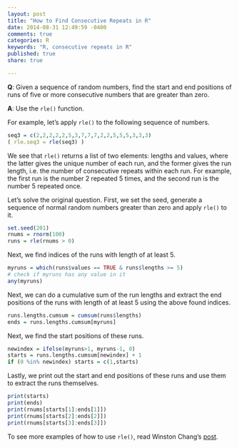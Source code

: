 ```yaml
---
layout: post
title: "How to Find Consecutive Repeats in R"
date: 2014-08-31 12:49:59 -0400
comments: true
categories: R
keywords: "R, consecutive repeats in R"
published: true
share: true

---
```


**Q**: Given a sequence of random numbers, find the start and end positions of runs of five or more consecutive numbers that are greater than zero.

**A**: Use the `rle()` function.

For example, let's apply `rle()` to the following sequence of numbers. 
```r
seq3 = c(2,2,2,2,2,5,3,7,7,7,2,2,5,5,5,3,3,3)
( rle.seq3 = rle(seq3) )
```

We see that `rle()` returns a list of two elements: lengths and values, where the latter gives the unique number of each run, and the former gives the run length, i.e. the number of consecutive repeats within each run. For example, the first run is the number 2 repeated 5 times, and the second run is the number 5 repeated once. 

Let's solve the original question. First, we set the seed, generate a sequence of normal random numbers greater than zero and apply `rle()` to it. 
```r
set.seed(201)
rnums = rnorm(100)
runs = rle(rnums > 0)
```

Next, we find indices of the runs with length of at least 5.
```r
myruns = which(runs$values == TRUE & runs$lengths >= 5)
# check if myruns has any value in it 
any(myruns) 
```

Next, we can do a cumulative sum of the run lengths and extract the end positions of the runs with length of at least 5 using the above found indices. 
```r
runs.lengths.cumsum = cumsum(runs$lengths)
ends = runs.lengths.cumsum[myruns]
```

Next, we find the start positions of these runs.
```r
newindex = ifelse(myruns>1, myruns-1, 0)
starts = runs.lengths.cumsum[newindex] + 1
if (0 %in% newindex) starts = c(1,starts)
```

Lastly, we print out the start and end positions of these runs and use them to extract the runs themselves.
```r
print(starts)
print(ends)
print(rnums[starts[1]:ends[1]])
print(rnums[starts[2]:ends[2]])
print(rnums[starts[3]:ends[3]])
```

To see more examples of how to use `rle()`, read Winston Chang's [post](http://www.cookbook-r.com/Manipulating_data/Finding_sequences_of_identical_values/).
